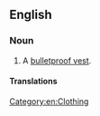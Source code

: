 ==English==
{{wikipedia}}

===Noun===
{{en-noun}}

# A [[bulletproof vest]].

====Translations====
{{trans-see|bulletproof vest}}

[[Category:en:Clothing]]